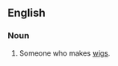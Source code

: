 ==English==

===Noun===
{{en-noun|head=[[knob]]-[[thatcher]]|s}}

# {{context|archaic|lang=en}} Someone who makes [[wigs]].